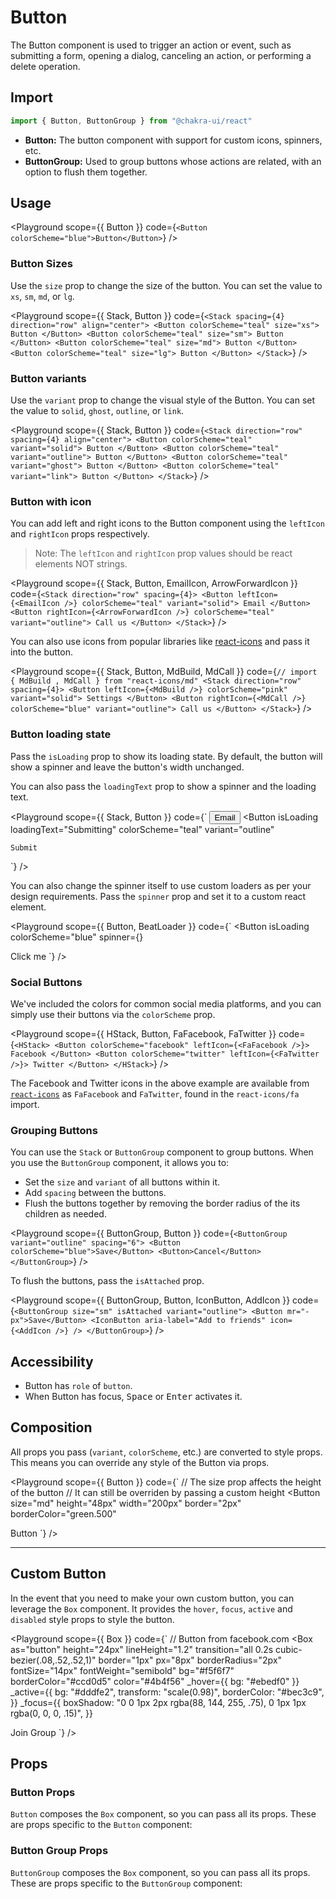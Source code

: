 
#  Button

The Button component is used to trigger an action or event, such as submitting a
form, opening a dialog, canceling an action, or performing a delete operation.





## Import

```js
import { Button, ButtonGroup } from "@chakra-ui/react"
```

- **Button:** The button component with support for custom icons, spinners, etc.
- **ButtonGroup:** Used to group buttons whose actions are related, with an
  option to flush them together.

## Usage

<Playground
scope={{ Button }}
code={`
<Button colorScheme="blue">Button</Button>
`}
/>

### Button Sizes

Use the `size` prop to change the size of the button. You can set the value to
`xs`, `sm`, `md`, or `lg`.

<Playground
scope={{ Stack, Button }}
code={`
<Stack spacing={4} direction="row" align="center">
  <Button colorScheme="teal" size="xs">
    Button
  </Button>
  <Button colorScheme="teal" size="sm">
    Button
  </Button>
  <Button colorScheme="teal" size="md">
    Button
  </Button>
  <Button colorScheme="teal" size="lg">
    Button
  </Button>
</Stack>
`}
/>

### Button variants

Use the `variant` prop to change the visual style of the Button. You can set the
value to `solid`, `ghost`, `outline`, or `link`.

<Playground
scope={{ Stack, Button }}
code={`
<Stack direction="row" spacing={4} align="center">
  <Button colorScheme="teal" variant="solid">
    Button
  </Button>
  <Button colorScheme="teal" variant="outline">
    Button
  </Button>
  <Button colorScheme="teal" variant="ghost">
    Button
  </Button>
  <Button colorScheme="teal" variant="link">
    Button
  </Button>
</Stack>
`}
/>

### Button with icon

You can add left and right icons to the Button component using the `leftIcon`
and `rightIcon` props respectively.

> Note: The `leftIcon` and `rightIcon` prop values should be react elements NOT
> strings.

<Playground
scope={{ Stack, Button, EmailIcon, ArrowForwardIcon }}
code={`
<Stack direction="row" spacing={4}>
  <Button leftIcon={<EmailIcon />} colorScheme="teal" variant="solid">
    Email
  </Button>
  <Button rightIcon={<ArrowForwardIcon />} colorScheme="teal" variant="outline">
    Call us
  </Button>
</Stack>
`}
/>

You can also use icons from popular libraries like
[react-icons](https://react-icons.github.io/react-icons/) and pass it into the
button.

<Playground
scope={{ Stack, Button, MdBuild, MdCall }}
code={`
// import { MdBuild , MdCall } from "react-icons/md"
<Stack direction="row" spacing={4}>
  <Button leftIcon={<MdBuild />} colorScheme="pink" variant="solid">
    Settings
  </Button>
  <Button rightIcon={<MdCall />} colorScheme="blue" variant="outline">
    Call us
  </Button>
</Stack>
`}
/>

### Button loading state

Pass the `isLoading` prop to show its loading state. By default, the button will
show a spinner and leave the button's width unchanged.

You can also pass the `loadingText` prop to show a spinner and the loading text.

<Playground
scope={{ Stack, Button }}
code={`
<Stack direction="row" spacing={4}>
  <Button isLoading colorScheme="teal" variant="solid">
    Email
  </Button>
  <Button
    isLoading
    loadingText="Submitting"
    colorScheme="teal"
    variant="outline"
  >
    Submit
  </Button>
</Stack>
`}
/>

You can also change the spinner itself to use custom loaders as per your design
requirements. Pass the `spinner` prop and set it to a custom react element.

<Playground
scope={{ Button, BeatLoader }}
code={`
<Button
  isLoading
  colorScheme="blue"
  spinner={<BeatLoader size={8} color="white" />}
>
  Click me
</Button>
`}
/>

### Social Buttons

We've included the colors for common social media platforms, and you can simply
use their buttons via the `colorScheme` prop.

<Playground
scope={{ HStack, Button, FaFacebook, FaTwitter }}
code={`
<HStack>
  <Button colorScheme="facebook" leftIcon={<FaFacebook />}>
    Facebook
  </Button>
  <Button colorScheme="twitter" leftIcon={<FaTwitter />}>
    Twitter
  </Button>
</HStack>
`}
/>

The Facebook and Twitter icons in the above example are available from
[`react-icons`](https://react-icons.netlify.com/#/) as `FaFacebook` and
`FaTwitter`, found in the `react-icons/fa` import.

### Grouping Buttons

You can use the `Stack` or `ButtonGroup` component to group buttons. When you
use the `ButtonGroup` component, it allows you to:

- Set the `size` and `variant` of all buttons within it.
- Add `spacing` between the buttons.
- Flush the buttons together by removing the border radius of the its children
  as needed.

<Playground
scope={{ ButtonGroup, Button }}
code={`
<ButtonGroup variant="outline" spacing="6">
  <Button colorScheme="blue">Save</Button>
  <Button>Cancel</Button>
</ButtonGroup>
`}
/>

To flush the buttons, pass the `isAttached` prop.

<Playground
scope={{ ButtonGroup, Button, IconButton, AddIcon }}
code={`
<ButtonGroup size="sm" isAttached variant="outline">
  <Button mr="-px">Save</Button>
  <IconButton aria-label="Add to friends" icon={<AddIcon />} />
</ButtonGroup>
`}
/>

## Accessibility

- Button has `role` of `button`.
- When Button has focus, <kbd>Space</kbd> or <kbd>Enter</kbd> activates it.

## Composition

All props you pass (`variant`, `colorScheme`, etc.) are converted to style
props. This means you can override any style of the Button via props.

<Playground
scope={{ Button }}
code={`
// The size prop affects the height of the button
// It can still be overriden by passing a custom height
<Button
  size="md"
  height="48px"
  width="200px"
  border="2px"
  borderColor="green.500"
>
  Button
</Button>
`}
/>

---

## Custom Button

In the event that you need to make your own custom button, you can leverage the
`Box` component. It provides the `hover`, `focus`, `active` and `disabled` style
props to style the button.

<Playground
scope={{ Box }}
code={`
// Button from facebook.com
<Box
  as="button"
  height="24px"
  lineHeight="1.2"
  transition="all 0.2s cubic-bezier(.08,.52,.52,1)"
  border="1px"
  px="8px"
  borderRadius="2px"
  fontSize="14px"
  fontWeight="semibold"
  bg="#f5f6f7"
  borderColor="#ccd0d5"
  color="#4b4f56"
  _hover={{ bg: "#ebedf0" }}
  _active={{
    bg: "#dddfe2",
    transform: "scale(0.98)",
    borderColor: "#bec3c9",
  }}
  _focus={{
    boxShadow:
      "0 0 1px 2px rgba(88, 144, 255, .75), 0 1px 1px rgba(0, 0, 0, .15)",
  }}
>
  Join Group
</Box>
`}
/>

## Props

### Button Props

`Button` composes the `Box` component, so you can pass all its props.
These are props specific to the `Button` component:

<PropsTable of="Button" />

### Button Group Props

`ButtonGroup` composes the `Box` component, so you can pass all its props.
These are props specific to the `ButtonGroup` component:

<PropsTable of="ButtonGroup" />